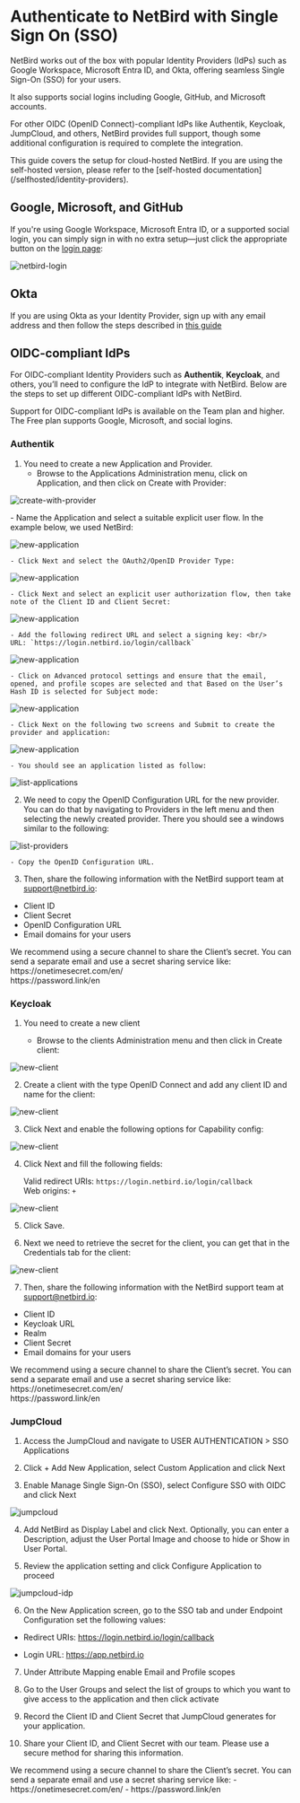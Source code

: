 
# Authenticate to NetBird with Single Sign On (SSO)

NetBird works out of the box with popular Identity Providers (IdPs) such as Google Workspace, Microsoft Entra ID, and Okta,
offering seamless Single Sign-On (SSO) for your users.

It also supports social logins including Google, GitHub, and Microsoft accounts.

For other OIDC (OpenID Connect)-compliant IdPs like Authentik, Keycloak, JumpCloud, and others, NetBird provides full support,
though some additional configuration is required to complete the integration.

<Note>
    This guide covers the setup for cloud-hosted NetBird. If you are using the self-hosted version, please refer
    to the [self-hosted documentation](/selfhosted/identity-providers).
</Note>

## Google, Microsoft, and GitHub

If you're using Google Workspace, Microsoft Entra ID, or a supported social login, you can simply sign in with no extra
setup—just click the appropriate button on the [login page](https://app.netbird.io/):

<p>
    <img src="/docs-static/img/how-to-guides/single-sign-on/netbird-login.png" alt="netbird-login" className="imagewrapper"/>
</p>

## Okta

If you are using Okta as your Identity Provider, sign up with any email address and then follow the steps described
in [this guide](/how-to/okta-sync#get-started-with-net-bird-okta-integration)

## OIDC-compliant IdPs

For OIDC-compliant Identity Providers such as **Authentik**, **Keycloak**, and others, you’ll need to configure the IdP
to integrate with NetBird. Below are the steps to set up different OIDC-compliant IdPs with NetBird.

<Note>
    Support for OIDC-compliant IdPs is available on the Team plan and higher.
    The Free plan supports Google, Microsoft, and social logins.
</Note>

### Authentik

1. You need to create a new Application and Provider.
    - Browse to the Applications Administration menu, click on Application, and then click on Create with Provider:

<p>
    <img src="/docs-static/img/how-to-guides/single-sign-on/authentik-idp/1-create-with-provider.png" alt="create-with-provider" className="imagewrapper-big"/>
</p>
        - Name the Application and select a suitable explicit user flow. In the example below, we used NetBird:

<p>
    <img src="/docs-static/img/how-to-guides/single-sign-on/authentik-idp/2-new-application.png" alt="new-application" className="imagewrapper-big"/>
</p>

    - Click Next and select the OAuth2/OpenID Provider Type:

<p>
    <img src="/docs-static/img/how-to-guides/single-sign-on/authentik-idp/3-new-application-type.png" alt="new-application" className="imagewrapper-big"/>
</p>

    - Click Next and select an explicit user authorization flow, then take note of the Client ID and Client Secret:
<p>
    <img src="/docs-static/img/how-to-guides/single-sign-on/authentik-idp/4-new-application-client-id.png" alt="new-application" className="imagewrapper-big"/>
</p>

    - Add the following redirect URL and select a signing key: <br/>
    URL: `https://login.netbird.io/login/callback`
<p>
    <img src="/docs-static/img/how-to-guides/single-sign-on/authentik-idp/5-new-application-sign.png" alt="new-application" className="imagewrapper-big"/>
</p>

    - Click on Advanced protocol settings and ensure that the email, opened, and profile scopes are selected and that Based on the User’s Hash ID is selected for Subject mode:

<p>
    <img src="/docs-static/img/how-to-guides/single-sign-on/authentik-idp/6-new-application-scopes.png" alt="new-application" className="imagewrapper-big"/>
</p>

    - Click Next on the following two screens and Submit to create the provider and application:

<p>
    <img src="/docs-static/img/how-to-guides/single-sign-on/authentik-idp/7-new-application-submit.png" alt="new-application" className="imagewrapper-big"/>
</p>

    - You should see an application listed as follow:

<p>
    <img src="/docs-static/img/how-to-guides/single-sign-on/authentik-idp/8-list-applications.png" alt="list-applications" className="imagewrapper-big"/>
</p>

2. We need to copy the OpenID Configuration URL for the new provider. You can do that by navigating to Providers in the left menu and then selecting the newly created provider. There you should see a windows similar to the following:

<p>
    <img src="/docs-static/img/how-to-guides/single-sign-on/authentik-idp/9-list-providers.png" alt="list-providers" className="imagewrapper-big"/>
</p>

    - Copy the OpenID Configuration URL.


3. Then, share the following information with the NetBird support team at support@netbird.io:

- Client ID
- Client Secret
- OpenID Configuration URL
- Email domains for your users

<Note>
We recommend using a secure channel to share the Client’s secret. You can send a separate email and use a secret sharing service like: <br/>
https://onetimesecret.com/en/ <br/>
https://password.link/en
</Note>

### Keycloak

1. You need to create a new client

    - Browse to the clients Administration menu and then click in Create client:

<p>
    <img src="/docs-static/img/how-to-guides/single-sign-on/keycloak-idp/1-new-client.png" alt="new-client" className="imagewrapper-big"/>
</p>

2. Create a client with the type OpenID Connect and add any client ID and name for the client:

<p>
    <img src="/docs-static/img/how-to-guides/single-sign-on/keycloak-idp/2-new-client-type.png" alt="new-client" className="imagewrapper-big"/>
</p>

3. Click Next and enable the following options for Capability config:

<p>
    <img src="/docs-static/img/how-to-guides/single-sign-on/keycloak-idp/3-new-client-capability.png" alt="new-client" className="imagewrapper-big"/>
</p>

4. Click Next and fill the following fields:

    Valid redirect URIs: `https://login.netbird.io/login/callback` <br/>
    Web origins: `+`

<p>
    <img src="/docs-static/img/how-to-guides/single-sign-on/keycloak-idp/4-new-client-callback.png" alt="new-client" className="imagewrapper-big"/>
</p>

5. Click Save.

6. Next we need to retrieve the secret for the client, you can get that in the Credentials tab for the client:

<p>
    <img src="/docs-static/img/how-to-guides/single-sign-on/keycloak-idp/5-new-client-credentials.png" alt="new-client" className="imagewrapper-big"/>
</p>

7. Then, share the following information with the NetBird support team at support@netbird.io:

- Client ID
- Keycloak URL
- Realm
- Client Secret
- Email domains for your users

<Note>
We recommend using a secure channel to share the Client’s secret. You can send a separate email and use a secret sharing service like: <br/>
https://onetimesecret.com/en/ <br/>
https://password.link/en
</Note>

### JumpCloud

1. Access the JumpCloud and navigate to USER AUTHENTICATION > SSO Applications

2. Click + Add New Application, select Custom Application and click Next

3. Enable Manage Single Sign-On (SSO), select Configure SSO with OIDC and click Next

<p>
    <img src="/docs-static/img/how-to-guides/single-sign-on/jumpcloud-idp/jumpcloud-sso.png" alt="jumpcloud" className="imagewrapper-big"/>
</p>

4. Add NetBird as Display Label and click Next. Optionally, you can enter a Description, adjust the User Portal Image and choose to hide or Show in User Portal.

5. Review the application setting and click Configure Application to proceed

<p>
    <img src="/docs-static/img/how-to-guides/single-sign-on/jumpcloud-idp/jumpcloud-sso.png" alt="jumpcloud-idp" className="imagewrapper-big"/>
</p>

6. On the New Application screen, go to the SSO tab and under Endpoint Configuration set the following values:

- Redirect URIs: https://login.netbird.io/login/callback

- Login URL: https://app.netbird.io

7. Under Attribute Mapping enable Email and Profile scopes

8. Go to the User Groups and select the list of groups to which you want to give access to the application and then click activate

9. Record the Client ID and Client Secret that JumpCloud generates for your application.

10. Share your Client ID, and Client Secret with our team. Please use a secure method for sharing this information.

<Note>
We recommend using a secure channel to share the Client’s secret. You can send a separate email and use a secret sharing service like:
- https://onetimesecret.com/en/
- https://password.link/en
</Note>
